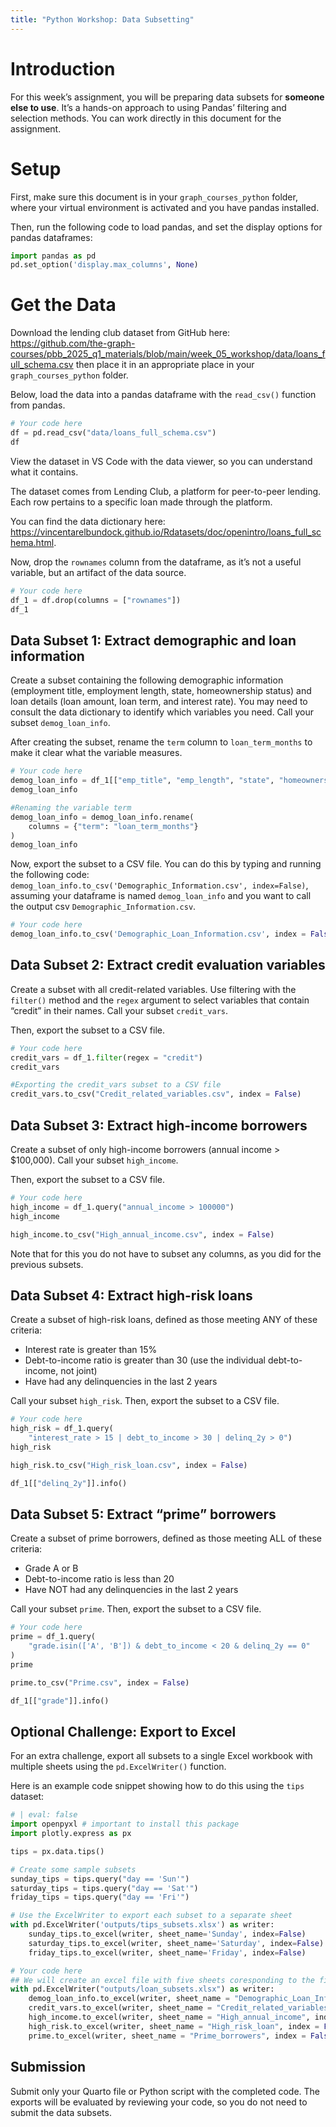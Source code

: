 ```yaml
---
title: "Python Workshop: Data Subsetting"
---
```


# Introduction

For this week's assignment, you will be preparing data subsets for **someone else to use**. It's a hands-on approach to using Pandas' filtering and selection methods. You can work directly in this document for the assignment.

# Setup

First, make sure this document is in your `graph_courses_python` folder, where your virtual environment is activated and you have pandas installed.

Then, run the following code to load pandas, and set the display options for pandas dataframes:

```python
import pandas as pd
pd.set_option('display.max_columns', None)
```

# Get the Data

Download the lending club dataset from GitHub here: [https://github.com/the-graph-courses/pbb_2025_q1_materials/blob/main/week_05_workshop/data/loans_full_schema.csv](https://github.com/the-graph-courses/pbb_2025_q1_materials/blob/main/week_05_workshop/data/loans_full_schema.csv) then place it in an appropriate place in your `graph_courses_python` folder.

Below, load the data into a pandas dataframe with the `read_csv()` function from pandas.

```python
# Your code here
df = pd.read_csv("data/loans_full_schema.csv")
df
```

View the dataset in VS Code with the data viewer, so you can understand what it contains.

The dataset comes from Lending Club, a platform for peer-to-peer lending. Each row pertains to a specific loan made through the platform.

You can find the data dictionary here: [https://vincentarelbundock.github.io/Rdatasets/doc/openintro/loans_full_schema.html](https://vincentarelbundock.github.io/Rdatasets/doc/openintro/loans_full_schema.html).

Now, drop the `rownames` column from the dataframe, as it's not a useful variable, but an artifact of the data source.

```python
# Your code here
df_1 = df.drop(columns = ["rownames"])
df_1
```

## Data Subset 1: Extract demographic and loan information

Create a subset containing the following demographic information (employment title, employment length, state, homeownership status) and loan details (loan amount, loan term, and interest rate). You may need to consult the data dictionary to identify which variables you need. Call your subset `demog_loan_info`.

After creating the subset, rename the `term` column to `loan_term_months` to make it clear what the variable measures.

```python
# Your code here
demog_loan_info = df_1[["emp_title", "emp_length", "state", "homeownership", "loan_amount", "term", "interest_rate"]]
demog_loan_info
```

```python
#Renaming the variable term
demog_loan_info = demog_loan_info.rename(
    columns = {"term": "loan_term_months"}
)
demog_loan_info
```

Now, export the subset to a CSV file. You can do this by typing and running the following code: `demog_loan_info.to_csv('Demographic_Information.csv', index=False)`, assuming your dataframe is named `demog_loan_info` and you want to call the output csv `Demographic_Information.csv`.

```python
# Your code here
demog_loan_info.to_csv('Demographic_Loan_Information.csv', index = False)
```

## Data Subset 2: Extract credit evaluation variables

Create a subset with all credit-related variables. Use filtering with the `filter()` method and the `regex` argument to select variables that contain "credit" in their names. Call your subset `credit_vars`.

Then, export the subset to a CSV file.

```python
# Your code here
credit_vars = df_1.filter(regex = "credit")
credit_vars
```

```python
#Exporting the credit_vars subset to a CSV file
credit_vars.to_csv("Credit_related_variables.csv", index = False)
```

## Data Subset 3: Extract high-income borrowers

Create a subset of only high-income borrowers (annual income > $100,000). Call your subset `high_income`.

Then, export the subset to a CSV file.

```python
# Your code here
high_income = df_1.query("annual_income > 100000")
high_income

high_income.to_csv("High_annual_income.csv", index = False)
```

Note that for this you do not have to subset any columns, as you did for the previous subsets.

## Data Subset 4: Extract high-risk loans 

Create a subset of high-risk loans, defined as those meeting ANY of these criteria:

- Interest rate is greater than 15%
- Debt-to-income ratio is greater than 30 (use the individual debt-to-income, not joint)
- Have had any delinquencies in the last 2 years

Call your subset `high_risk`. Then, export the subset to a CSV file.

```python
# Your code here
high_risk = df_1.query(
    "interest_rate > 15 | debt_to_income > 30 | delinq_2y > 0")
high_risk

high_risk.to_csv("High_risk_loan.csv", index = False)
```

```python
df_1[["delinq_2y"]].info()
```

## Data Subset 5: Extract "prime" borrowers

Create a subset of prime borrowers, defined as those meeting ALL of these criteria:

- Grade A or B
- Debt-to-income ratio is less than 20
- Have NOT had any delinquencies in the last 2 years

Call your subset `prime`. Then, export the subset to a CSV file.

```python
# Your code here
prime = df_1.query(
    "grade.isin(['A', 'B']) & debt_to_income < 20 & delinq_2y == 0"
)
prime

prime.to_csv("Prime.csv", index = False)
```

```python
df_1[["grade"]].info()
```

## Optional Challenge: Export to Excel

For an extra challenge, export all subsets to a single Excel workbook with multiple sheets using the `pd.ExcelWriter()` function.

Here is an example code snippet showing how to do this using the `tips` dataset:

```python
# | eval: false
import openpyxl # important to install this package
import plotly.express as px

tips = px.data.tips()

# Create some sample subsets
sunday_tips = tips.query("day == 'Sun'")
saturday_tips = tips.query("day == 'Sat'") 
friday_tips = tips.query("day == 'Fri'")

# Use the ExcelWriter to export each subset to a separate sheet
with pd.ExcelWriter('outputs/tips_subsets.xlsx') as writer:
    sunday_tips.to_excel(writer, sheet_name='Sunday', index=False)
    saturday_tips.to_excel(writer, sheet_name='Saturday', index=False)
    friday_tips.to_excel(writer, sheet_name='Friday', index=False)
```

```python
# Your code here
## We will create an excel file with five sheets coresponding to the five subsets created above
with pd.ExcelWriter("outputs/loan_subsets.xlsx") as writer:
    demog_loan_info.to_excel(writer, sheet_name = "Demographic_Loan_Info", index = False)
    credit_vars.to_excel(writer, sheet_name = "Credit_related_variables", index = False)
    high_income.to_excel(writer, sheet_name = "High_annual_income", index = False)
    high_risk.to_excel(writer, sheet_name = "High_risk_loan", index = False)
    prime.to_excel(writer, sheet_name = "Prime_borrowers", index = False)
```

## Submission

Submit only your Quarto file or Python script with the completed code. The exports will be evaluated by reviewing your code, so you do not need to submit the data subsets.